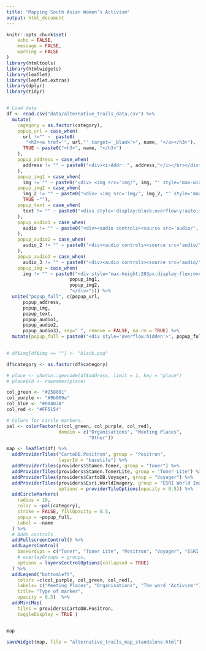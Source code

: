 ```yaml
---
title: "Mapping South Asian Women’s Activism"
output: html_document
---
```


```r
knitr::opts_chunk$set(
	echo = FALSE,
	message = FALSE,
	warning = FALSE
)
library(htmltools)
library(htmlwidgets)
library(leaflet)
library(leaflet.extras)
library(dplyr)
library(tidyr)


# Load data
df <- read.csv("data/alternative_trails_data.csv") %>%
  mutate(
    cagegory = as.factor(category),
    popup_url = case_when(
      url !="" ~  paste0(
       "<h3><a href='", url,"' target='_blank'>", name, "</a></h3>"),
      TRUE ~ paste0("<h3>", name, "</h3>")
    ),
    popup_address = case_when(
      address != "" ~ paste0("<div><i>Addr: ", address,"</i></br></div>")
    ),
    popup_img1 = case_when(
      img != "" ~ paste0("<div> <img src='img/", img, "' style='max-width:290px;max-height:200px;padding-right:5px'></div>")),
    popup_img2 = case_when(
      img_2 != "" ~ paste0("<div> <img src='img/", img_2, "' style='max-width:290px;max-height:200px'></div>"),
      TRUE ~""),
    popup_text = case_when(
      text != "" ~ paste0("<divs style='display:block;overflow-y:auto;max-height: 250px;margin-top:5px;margin-bottom:5px'>", text, "</div>"),
    ),
    popup_audio1 = case_when(
      audio != "" ~ paste0("<div><audio controls><source src='audio/", audio, "' type='audio/mpeg'> Your browser does not support the audio element</audio></div>"),
    ),
    popup_audio2 = case_when(
      audio_2 != "" ~ paste0("<div><audio controls><source src='audio/", audio_2, "' type='audio/mpeg'> Your browser does not support the audio element</audio></div>"),
    ),
    popup_audio3 = case_when(
      audio_3 != "" ~ paste0("<div><audio controls><source src='audio/", audio_3, "' type='audio/mpeg'> Your browser does not support the audio element</audio></div>")),
    popup_img = case_when(
      img != "" ~ paste0("<div style='max-height:203px;display:flex;overflow-x:auto;overflow-y:hidden'>", 
                       popup_img1,
                       popup_img2,
                       "</div>"))) %>% 
  unite("popup_full", c(popup_url,
      popup_address,
      popup_img,
      popup_text,
      popup_audio1,
      popup_audio2,
      popup_audio3), sep=" ", remove = FALSE, na.rm = TRUE) %>% 
  mutate(popup_full = paste0("<div style='overflow:hidden'>", popup_full, "</div>"))
      

# df$img[df$img == ""] <- "blank.png"   

df$category <- as.factor(df$category)

# place <- photon::geocode(df$address, limit = 1, key = "place") 
# place$id <- rownames(place)

col_green <- "#258001"
col_purple <- "#9b009a"
col_blue <- "#00407A"
col_red <- "#FF5154"
```



```r

# Colors for circle markers.
pal <- colorFactor(c(col_green, col_purple, col_red), 
                   domain = c("Organisations", "Meeting Places", 
                              "Other"))

map <- leaflet(df) %>% 
  addProviderTiles("CartoDB.Positron", group = "Positron", 
                   layerId = "basetile") %>% 
  addProviderTiles(providers$Stamen.Toner, group = "Toner") %>%
  addProviderTiles(providers$Stamen.TonerLite, group = "Toner Lite") %>%
  addProviderTiles(providers$CartoDB.Voyager, group = "Voyager") %>% 
  addProviderTiles(providers$Esri.WorldImagery, group = "ESRI World Imagery",
                   options = providerTileOptions(opacity = 0.5)) %>% 
  addCircleMarkers(
    radius = 10,
    color = ~pal(category),
    stroke = FALSE, fillOpacity = 0.5,
    popup = ~popup_full,
    label = ~name
  ) %>% 
  # Adds controls
  addFullscreenControl() %>% 
  addLayersControl(
    baseGroups = c("Toner", "Toner Lite", "Positron", "Voyager", "ESRI World Imagery"),
    # overlayGroups = groups,
    options = layersControlOptions(collapsed = TRUE)
  ) %>% 
  addLegend("bottomleft",
    colors =c(col_purple, col_green, col_red),
    labels= c("Meeting Places", "Organisations", "The word 'Activism'"),
    title= "Type of marker",
    opacity = 0.5)  %>%
  addMiniMap(
    tiles = providers$CartoDB.Positron,
    toggleDisplay = TRUE ) 


map 

saveWidget(map, file = "alternative_trails_map_standalone.html")
```



